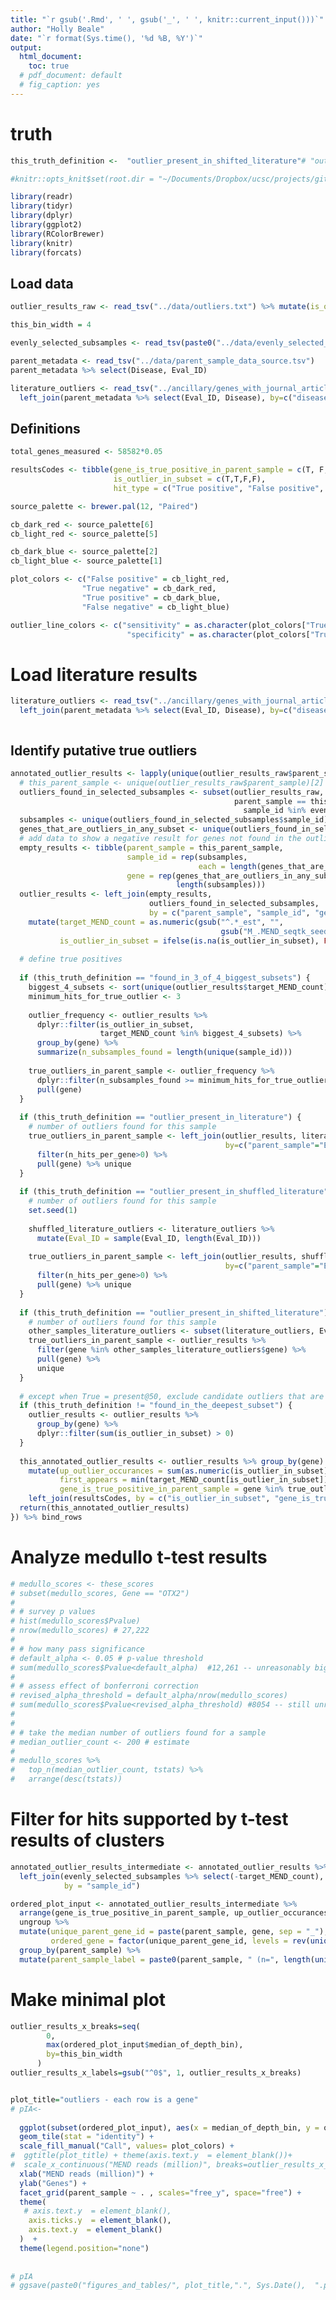 ```yaml
---
title: "`r gsub('.Rmd', ' ', gsub('_', ' ', knitr::current_input()))`"
author: "Holly Beale"
date: "`r format(Sys.time(), '%d %B, %Y')`"
output:
  html_document:
    toc: true
  # pdf_document: default
  # fig_caption: yes
---
```


# truth
```r

this_truth_definition <-  "outlier_present_in_shifted_literature"# "outlier_present_in_literature"

```


```r

#knitr::opts_knit$set(root.dir = "~/Documents/Dropbox/ucsc/projects/gitCode/calculations for umend_qc_publication/")

library(readr)
library(tidyr)
library(dplyr)
library(ggplot2)
library(RColorBrewer)
library(knitr)
library(forcats)

```

## Load data

```r

outlier_results_raw <- read_tsv("../data/outliers.txt") %>% mutate(is_outlier_in_subset = TRUE)

this_bin_width = 4

evenly_selected_subsamples <- read_tsv(paste0("../data/evenly_selected_subsamples_with_binwidth_4.tsv"))

parent_metadata <- read_tsv("../data/parent_sample_data_source.tsv")
parent_metadata %>% select(Disease, Eval_ID)

literature_outliers <- read_tsv("../ancillary/genes_with_journal_article_hit_counts.tsv") %>%
  left_join(parent_metadata %>% select(Eval_ID, Disease), by=c("disease"="Disease"))

```

## Definitions

```r

total_genes_measured <- 58582*0.05

resultsCodes <- tibble(gene_is_true_positive_in_parent_sample = c(T, F, T, F),
                       is_outlier_in_subset = c(T,T,F,F),
                       hit_type = c("True positive", "False positive", "False negative", "True negative"))

source_palette <- brewer.pal(12, "Paired")

cb_dark_red <- source_palette[6]
cb_light_red <- source_palette[5]

cb_dark_blue <- source_palette[2]
cb_light_blue <- source_palette[1]

plot_colors <- c("False positive" = cb_light_red,
                "True negative" = cb_dark_red,
                "True positive" = cb_dark_blue,
                "False negative" = cb_light_blue)

outlier_line_colors <- c("sensitivity" = as.character(plot_colors["True positive"]),
                          "specificity" = as.character(plot_colors["True negative"]))


```

# Load literature results
```r

literature_outliers <- read_tsv("../ancillary/genes_with_journal_article_hit_counts.tsv") %>%
  left_join(parent_metadata %>% select(Eval_ID, Disease), by=c("disease"="Disease"))



```

## Identify putative true outliers

```r


annotated_outlier_results <- lapply(unique(outlier_results_raw$parent_sample), function(this_parent_sample) {
  # this_parent_sample <- unique(outlier_results_raw$parent_sample)[2]
  outliers_found_in_selected_subsamples <- subset(outlier_results_raw,
                                                  parent_sample == this_parent_sample &
                                                    sample_id %in% evenly_selected_subsamples$sample_id)
  subsamples <- unique(outliers_found_in_selected_subsamples$sample_id)
  genes_that_are_outliers_in_any_subset <- unique(outliers_found_in_selected_subsamples$gene)
  # add data to show a negative result for genes not found in the outlier list
  empty_results <- tibble(parent_sample = this_parent_sample,
                          sample_id = rep(subsamples,
                                          each = length(genes_that_are_outliers_in_any_subset)),
                          gene = rep(genes_that_are_outliers_in_any_subset,
                                     length(subsamples)))
  outlier_results <- left_join(empty_results,
                               outliers_found_in_selected_subsamples,
                               by = c("parent_sample", "sample_id", "gene")) %>%
    mutate(target_MEND_count = as.numeric(gsub("^.*_est", "",
                                               gsub("M_.MEND_seqtk_seed_.*", "", sample_id))),
           is_outlier_in_subset = ifelse(is.na(is_outlier_in_subset), FALSE, TRUE))
  
  # define true positives
  
  if (this_truth_definition == "found_in_3_of_4_biggest_subsets") {
    biggest_4_subsets <- sort(unique(outlier_results$target_MEND_count), decreasing = TRUE)[1:4]
    minimum_hits_for_true_outlier <- 3
    
    outlier_frequency <- outlier_results %>% 
      dplyr::filter(is_outlier_in_subset,
                    target_MEND_count %in% biggest_4_subsets) %>% 
      group_by(gene) %>% 
      summarize(n_subsamples_found = length(unique(sample_id)))
    
    true_outliers_in_parent_sample <- outlier_frequency %>% 
      dplyr::filter(n_subsamples_found >= minimum_hits_for_true_outlier) %>% 
      pull(gene)
  }
  
  if (this_truth_definition == "outlier_present_in_literature") {
    # number of outliers found for this sample
    true_outliers_in_parent_sample <- left_join(outlier_results, literature_outliers, 
                                                by=c("parent_sample"="Eval_ID", "gene")) %>%
      filter(n_hits_per_gene>0) %>%
      pull(gene) %>% unique
  }
  
  if (this_truth_definition == "outlier_present_in_shuffled_literature") {
    # number of outliers found for this sample
    set.seed(1)
    
    shuffled_literature_outliers <- literature_outliers %>%
      mutate(Eval_ID = sample(Eval_ID, length(Eval_ID)))
    
    true_outliers_in_parent_sample <- left_join(outlier_results, shuffled_literature_outliers, 
                                                by=c("parent_sample"="Eval_ID", "gene")) %>%
      filter(n_hits_per_gene>0) %>%
      pull(gene) %>% unique
  }
  
  if (this_truth_definition == "outlier_present_in_shifted_literature") {
    # number of outliers found for this sample
    other_samples_literature_outliers <- subset(literature_outliers, Eval_ID != this_parent_sample )
    true_outliers_in_parent_sample <- outlier_results %>%
      filter(gene %in% other_samples_literature_outliers$gene) %>%
      pull(gene) %>% 
      unique
  }
  
  # except when True = present@50, exclude candidate outliers that are never positive in this data set
  if (this_truth_definition != "found_in_the_deepest_subset") {
    outlier_results <- outlier_results %>% 
      group_by(gene) %>%
      dplyr::filter(sum(is_outlier_in_subset) > 0) 
  }
  
  this_annotated_outlier_results <- outlier_results %>% group_by(gene) %>% 
    mutate(up_outlier_occurances = sum(as.numeric(is_outlier_in_subset)),
           first_appears = min(target_MEND_count[is_outlier_in_subset]),
           gene_is_true_positive_in_parent_sample = gene %in% true_outliers_in_parent_sample) %>%
    left_join(resultsCodes, by = c("is_outlier_in_subset", "gene_is_true_positive_in_parent_sample"))
  return(this_annotated_outlier_results)
}) %>% bind_rows
```


# Analyze medullo t-test results
```r
# medullo_scores <- these_scores
# subset(medullo_scores, Gene == "OTX2")
# 
# # survey p values
# hist(medullo_scores$Pvalue)
# nrow(medullo_scores) # 27,222
# 
# # how many pass significance 
# default_alpha <- 0.05 # p-value threshold
# sum(medullo_scores$Pvalue<default_alpha)  #12,261 -- unreasonably big
# 
# # assess effect of bonferroni correction
# revised_alpha_threshold = default_alpha/nrow(medullo_scores)
# sum(medullo_scores$Pvalue<revised_alpha_threshold) #8054 -- still unreasonably big
# 
# 
# # take the median number of outliers found for a sample
# median_outlier_count <- 200 # estimate
# 
# medullo_scores %>%
#   top_n(median_outlier_count, tstats) %>%
#   arrange(desc(tstats))

```

# Filter for hits supported by t-test results of clusters
```r

annotated_outlier_results_intermediate <- annotated_outlier_results %>%
  left_join(evenly_selected_subsamples %>% select(-target_MEND_count), 
            by = "sample_id") 

ordered_plot_input <- annotated_outlier_results_intermediate %>% 
  arrange(gene_is_true_positive_in_parent_sample, up_outlier_occurances, rev(first_appears)) %>%
  ungroup %>%
  mutate(unique_parent_gene_id = paste(parent_sample, gene, sep = "_"),
         ordered_gene = factor(unique_parent_gene_id, levels = rev(unique(unique_parent_gene_id)))) %>%
  group_by(parent_sample) %>%
  mutate(parent_sample_label = paste0(parent_sample, " (n=", length(unique(unique_parent_gene_id)), ")"))

```


# Make minimal plot 
```r


outlier_results_x_breaks=seq(
        0, 
        max(ordered_plot_input$median_of_depth_bin),
        by=this_bin_width
      )
outlier_results_x_labels=gsub("^0$", 1, outlier_results_x_breaks)


plot_title="outliers - each row is a gene"  
# pIA<-
  
  ggplot(subset(ordered_plot_input), aes(x = median_of_depth_bin, y = ordered_gene, fill = hit_type)) + 
  geom_tile(stat = "identity") +
  scale_fill_manual("Call", values= plot_colors) +
#  ggtitle(plot_title) + theme(axis.text.y  = element_blank())+
#  scale_x_continuous("MEND reads (million)", breaks=outlier_results_x_breaks, labels=outlier_results_x_labels) +
  xlab("MEND reads (million)") + 
  ylab("Genes") + 
  facet_grid(parent_sample ~ . , scales="free_y", space="free") +
  theme(
   # axis.text.y  = element_blank(),
    axis.ticks.y  = element_blank(),
    axis.text.y  = element_blank()
  )  + 
  theme(legend.position="none")
  
  
# pIA
# ggsave(paste0("figures_and_tables/", plot_title,".", Sys.Date(),  ".png"), plot=pIA, width=3, height=3)
```
